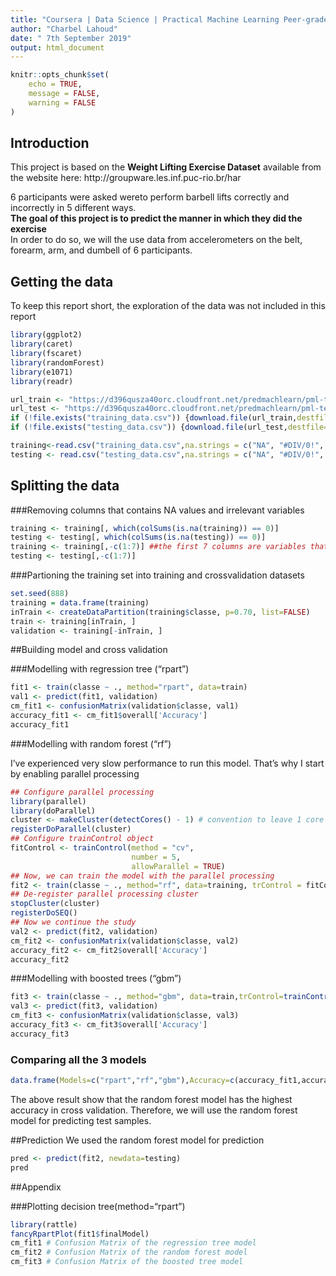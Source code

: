 ```yaml
---
title: "Coursera | Data Science | Practical Machine Learning Peer-graded Assignement"
author: "Charbel Lahoud"
date: " 7th September 2019"
output: html_document
---
```


```r
knitr::opts_chunk$set(
	echo = TRUE,
	message = FALSE,
	warning = FALSE
)
```

## Introduction

This project is based on the **Weight Lifting Exercise Dataset** available from the website here: http://groupware.les.inf.puc-rio.br/har

6 participants were asked wereto perform barbell lifts correctly and incorrectly in 5 different ways.  
**The goal of this project is to predict the manner in which they did the exercise**  
In order to do so, we will the use data from accelerometers on the belt, forearm, arm, and dumbell of 6 participants.  
 
## Getting the data

To keep this report short, the exploration of the data was not included in this report
 
```r
library(ggplot2)
library(caret)
library(fscaret)
library(randomForest)
library(e1071)
library(readr)

url_train <- "https://d396qusza40orc.cloudfront.net/predmachlearn/pml-training.csv"
url_test <- "https://d396qusza40orc.cloudfront.net/predmachlearn/pml-testing.csv"
if (!file.exists("training_data.csv")) {download.file(url_train,destfile="training_data.csv")}
if (!file.exists("testing_data.csv")) {download.file(url_test,destfile="testing_data.csv")}

training<-read.csv("training_data.csv",na.strings = c("NA", "#DIV/0!", ""))
testing <- read.csv("testing_data.csv",na.strings = c("NA", "#DIV/0!", ""))
```

## Splitting the data 

###Removing columns that contains NA values and irrelevant variables
```r
training <- training[, which(colSums(is.na(training)) == 0)] 
testing <- testing[, which(colSums(is.na(testing)) == 0)]
training <- training[,-c(1:7)] ##the first 7 columns are variables that has no relationship with "class"
testing <- testing[,-c(1:7)]
```

###Partioning the training set into training and crossvalidation datasets
```r
set.seed(888)
training = data.frame(training)
inTrain <- createDataPartition(training$classe, p=0.70, list=FALSE)
train <- training[inTrain, ]
validation <- training[-inTrain, ]
```

##Building model and cross validation

###Modelling with regression tree ("rpart")
```r
fit1 <- train(classe ~ ., method="rpart", data=train)
val1 <- predict(fit1, validation)
cm_fit1 <- confusionMatrix(validation$classe, val1)
accuracy_fit1 <- cm_fit1$overall['Accuracy']
accuracy_fit1
```

###Modelling with random forest ("rf")

I've experienced very slow performance to run this model. That's why I start by enabling parallel processing 
```r

## Configure parallel processing
library(parallel)
library(doParallel)
cluster <- makeCluster(detectCores() - 1) # convention to leave 1 core for OS
registerDoParallel(cluster)
## Configure trainControl object
fitControl <- trainControl(method = "cv",
                           number = 5,
                           allowParallel = TRUE)
## Now, we can train the model with the parallel processing
fit2 <- train(classe ~ ., method="rf", data=training, trControl = fitControl)
## De-register parallel processing cluster
stopCluster(cluster)
registerDoSEQ()
## Now we continue the study
val2 <- predict(fit2, validation)
cm_fit2 <- confusionMatrix(validation$classe, val2)
accuracy_fit2 <- cm_fit2$overall['Accuracy']
accuracy_fit2
```

###Modelling with boosted trees ("gbm")
```r
fit3 <- train(classe ~ ., method="gbm", data=train,trControl=trainControl(method = "repeatedcv", number = 5, repeats = 1),verbose=FALSE)
val3 <- predict(fit3, validation)
cm_fit3 <- confusionMatrix(validation$classe, val3)
accuracy_fit3 <- cm_fit3$overall['Accuracy']
accuracy_fit3
```

### Comparing all the 3 models
```r
data.frame(Models=c("rpart","rf","gbm"),Accuracy=c(accuracy_fit1,accuracy_fit2,accuracy_fit3))
```

The above result show that the random forest model has the highest accuracy in cross validation. Therefore, we will use the random forest model for predicting test samples.

##Prediction
We used the random forest model for prediction
```r
pred <- predict(fit2, newdata=testing)
pred
```

##Appendix

###Plotting decision tree(method="rpart")
```r
library(rattle)
fancyRpartPlot(fit1$finalModel)
cm_fit1 # Confusion Matrix of the regression tree model
cm_fit2 # Confusion Matrix of the random forest model
cm_fit3 # Confusion Matrix of the boosted tree model
```